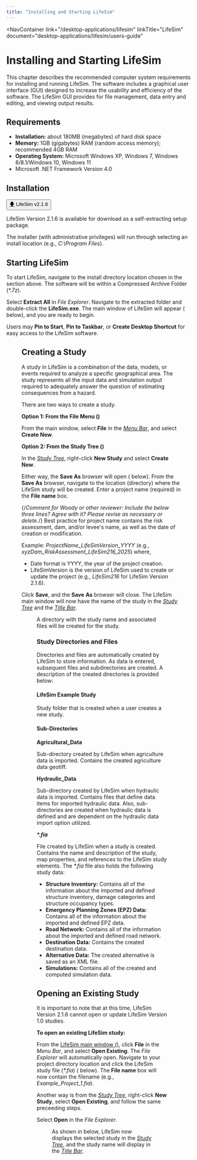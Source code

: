 ```yaml
---
title: "Installing and Starting LifeSim"
---
```



<NavContainer 
  link="/desktop-applications/lifesim"
  linkTitle="LifeSim"
  document="desktop-applications/lifesim/users-guide"
></NavContainer>

# Installing and Starting LifeSim

This chapter describes the recommended computer system requirements for installing and running LifeSim. The software includes a graphical user
interface (GUI) designed to increase the usability and efficiency of the software. The LifeSim GUI provides for file management, data entry and
editing, and viewing output results.

## Requirements

- **Installation:** about 180MB (megabytes) of hard disk space
- **Memory:** 1GB (gigabytes) RAM (random access memory); recommended 4GB RAM
- **Operating System:** Microsoft Windows XP, Windows 7, Windows 8/8.1/Windows 10, Windows 11
- Microsoft .NET Framework Version 4.0

## Installation

<Button href="https://github.com/USACE-RMC/LifeSim/releases/download/v2.1.6/LifeSim_2.1.6.7z"><u>🡇</u> LifeSim v2.1.6</Button>

LifeSim Version 2.1.6 is available for download as a self-extracting setup package.

The installer (with administrative privileges) will run through selecting an install location (e.g., *C:\Program Files*).

## Starting LifeSim

To start LifeSim, navigate to the install directory location chosen in the section above. The software will be within a Compressed Archive Folder (<em>*.7z</em>). 

Select **Extract All** in *File Explorer*. Navigate to the extracted folder and double-click the <FigureInline src="img/LifeSim.png"/> **LifeSim.exe**. 
The main window of LifeSim will appear (<FigReference figKey="figure-1"/> below), and you are ready to begin.

Users may **Pin to Start**, **Pin to Taskbar**, or **Create Desktop Shortcut** for easy access to the LifeSim software.

<Figure
  figKey="figure-1"
  src="figures/desktop-applications/lifesim/users-guide/v1.0/figures/figure1.png"
  alt="LifeSim Main Window"
  caption="LifeSim Main Window"
/>

## Creating a Study

A study in LifeSim is a combination of the data, models, or events required to analyze a specific geographical area. The study represents all the
input data and simulation output required to adequately answer the question of estimating consequences from a hazard. 

There are two ways to create a study.

**Option 1: From the File Menu (<FigReference figKey="figure-2"/>)**

From the main window, select **File** in the [*Menu Bar*](#figure-1), and select **Create New**. 

**Option 2: From the Study Tree (<FigReference figKey="newfigure-1"/>)**

In the [*Study Tree*](#figure-1), right-click **New Study** and select **Create New**.

<div className="grid grid-cols-1 sm:grid-cols-2 gap-4 items-end">
  <Figure
    figKey="figure-2"
    src="figures/desktop-applications/lifesim/users-guide/v1.0/figures/figure2.png"
    alt="File Menu > Create New"
    caption="File Menu > Create New"
  />
  <Figure
    figKey="newfigure-1"
    src="figures/desktop-applications/lifesim/users-guide/v1.0/figures/newfigure-1.png"
    alt="Study Tree > Create New"
    caption="Study Tree > Create New"
  />
</div>

Either way, the **Save As** browser will open (<FigReference figKey="figure-3"/> below). From the **Save As** browser, navigate to the location (directory) where the 
LifeSim study will be created. Enter a project name (required) in the **File name** box.

{/*Comment for Woody or other reviewer: Include the below three lines? Agree with it? Please revise as necessary or delete.*/}
Best practice for project name contains the risk assessment, dam, and/or levee's name, as well as the date of creation or modification.

Example: *ProjectName_LifeSimVersion_YYYY* (e.g., *xyzDam_RiskAssessment_LifeSim216_2025*) where,

- Date format is YYYY, the year of the project creation.
- LifeSimVersion is the version of LifeSim used to create or update the project (e.g., *LifeSim216* for LifeSim Version 2.1.6).

Click **Save**, and the **Save** **As** browser will close. The LifeSim main window will now have the name of the study in the 
[*Study Tree*](#figure-1) and the [*Title Bar*](#figure-1).

<Figure
  figKey="figure-3"
  src="figures/desktop-applications/lifesim/users-guide/v1.0/figures/figure3.png"
  alt="Save As Browser"
  caption="Save As Browser"
/>

A directory with the study name and associated files will be created for the study.

### Study Directories and Files

Directories and files are automatically created by LifeSim to store information. As data is entered, subsequent files and subdirectories are created.
A description of the created directories is provided below:

#### <FigureInline src="figures/desktop-applications/lifesim/users-guide/v1.0/inline-images/inline-folder.png"/> LifeSim Example Study

Study folder that is created when a user creates a new study.

#### Sub-Directories

**<FigureInline src="figures/desktop-applications/lifesim/users-guide/v1.0/inline-images/inline-folder.png"/> Agricultural_Data**

Sub-directory created by LifeSim when agriculture data is imported. Contains the created agriculture data geotiff.

**<FigureInline src="figures/desktop-applications/lifesim/users-guide/v1.0/inline-images/inline-folder.png"/> Hydraulic_Data**

Sub-directory created by LifeSim when hydraulic data is imported. Contains files that define data items for imported hydraulic data. Also,
sub-directories are created when hydraulic data is defined and are dependent on the hydraulic data import option utilized.

**<FigureInline src="figures/desktop-applications/lifesim/users-guide/v1.0/inline-images/inline-fia.png" /> <em>*.fia</em>**

File created by LifeSim when a study is created. Contains the name and description of the study, map properties, and
references to the LifeSim study elements. The <em>*.fia</em> file also holds the following study data:

- **Structure Inventory:** Contains all of the information about the imported and defined structure inventory, damage categories and structure occupancy types.
- **Emergency Planning Zones (EPZ) Data:** Contains all of the information about the imported and defined EPZ data.
- **Road Network:** Contains all of the information about the imported and defined road network.
- **Destination Data:** Contains the created destination data.
- **Alternative Data:** The created alternative is saved as an XML file.
- **Simulations:** Contains all of the created and computed simulation data.

## Opening an Existing Study

It is important to note that at this time, LifeSim Version 2.1.6 cannot open or update LifeSim Version 1.0 studies. 

**To open an existing LifeSim study:**

From the [LifeSim main window (<FigReference figKey="figure-1"/>)](#figure-1), click **File** in the *Menu Bar*,
and select **Open Existing**. The *File Explorer* will automatically open. Navigate to your project directory location and 
click the LifeSim study file (<em>*.fia</em>) (<FigReference figKey="figure-4"/> below). The **File name** box will now contain 
the filename (e.g., *Example_Project_1.fia*).

Another way is from the [*Study Tree*](#figure-1), right-click **New Study**, select **Open Existing**, and follow the same preceeding steps.

Select **Open** in the *File Explorer*.

<Figure
  figKey="figure-4"
  src="figures/desktop-applications/lifesim/users-guide/v1.0/figures/figure4.png"
  alt="Open Browser"
  caption="Open Browser"
/>

As shown in <FigReference figKey="newfigure-2"/> below, LifeSim now displays the selected study in the [*Study Tree*](#figure-1), and the study name will display 
in the [*Title Bar*](#figure-1).

<Figure
    figKey="newfigure-2"
    src="figures/desktop-applications/lifesim/users-guide/v1.0/figures/newfigure-2.png"
    alt="Study name displayed in Study Tree and Title Bar"
    caption="Study name displayed in Study Tree and Title Bar"
  />

<CitationFootnote />